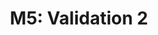 ---
title: 'M5: Validation 2'
publishedAt: '2020-03-22'
summary: 'This is the summary of our blog post! This is the summary of our blog post! This is the summary of our blog post!'
chapters: [
    'Lead Collection',
    'Google Analytics',
    'Bring people to our FB page'
]
---